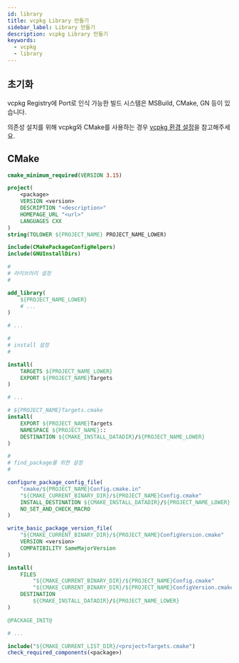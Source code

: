 ```yaml
---
id: library
title: vcpkg Library 만들기
sidebar_label: Library 만들기
description: vcpkg Library 만들기
keywords:
  - vcpkg
  - library
---
```


## 초기화

vcpkg Registry에 Port로 인식 가능한 빌드 시스템은 MSBuild, CMake, GN 등이 있습니다.

의존성 설치를 위해 vcpkg와 CMake를 사용하는 경우 [vcpkg 환경 설정](/docs/lang/cpp/env/vcpkg.mdx)을 참고해주세요.

## CMake

```cmake title="CMakeLists.txt"
cmake_minimum_required(VERSION 3.15)

project(
    <package>
    VERSION <version>
    DESCRIPTION "<description>"
    HOMEPAGE_URL "<url>"
    LANGUAGES CXX
)
string(TOLOWER ${PROJECT_NAME} PROJECT_NAME_LOWER)

include(CMakePackageConfigHelpers)
include(GNUInstallDirs)

#
# 라이브러리 설정
#

add_library(
    ${PROJECT_NAME_LOWER}
    # ...
)

# ...

#
# install 설정
#

install(
    TARGETS ${PROJECT_NAME_LOWER}
    EXPORT ${PROJECT_NAME}Targets
)

# ...

# ${PROJECT_NAME}Targets.cmake
install(
    EXPORT ${PROJECT_NAME}Targets
    NAMESPACE ${PROJECT_NAME}::
    DESTINATION ${CMAKE_INSTALL_DATADIR}/${PROJECT_NAME_LOWER}
)

#
# find_package를 위한 설정
#

configure_package_config_file(
    "cmake/${PROJECT_NAME}Config.cmake.in"
    "${CMAKE_CURRENT_BINARY_DIR}/${PROJECT_NAME}Config.cmake"
    INSTALL_DESTINATION ${CMAKE_INSTALL_DATADIR}/${PROJECT_NAME_LOWER}
    NO_SET_AND_CHECK_MACRO
)

write_basic_package_version_file(
    "${CMAKE_CURRENT_BINARY_DIR}/${PROJECT_NAME}ConfigVersion.cmake"
    VERSION <version>
    COMPATIBILITY SameMajorVersion
)

install(
    FILES
        "${CMAKE_CURRENT_BINARY_DIR}/${PROJECT_NAME}Config.cmake"
        "${CMAKE_CURRENT_BINARY_DIR}/${PROJECT_NAME}ConfigVersion.cmake"
    DESTINATION
        ${CMAKE_INSTALL_DATADIR}/${PROJECT_NAME_LOWER}
)
```

```cmake title="cmake/<package>Config.cmake.in"
@PACKAGE_INIT@

# ...

include("${CMAKE_CURRENT_LIST_DIR}/<project>Targets.cmake")
check_required_components(<package>)
```
